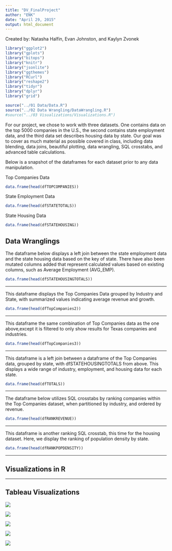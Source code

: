 ```yaml
---
title: "DV_FinalProject"
author: "ENK"
date: "April 29, 2015"
output: html_document
---
```

Created by: Natasha Halfin, Evan Johnston, and Kaylyn Zvonek 

```r
library("ggplot2")
library("gplots")
library("bitops")
library("knitr")
library("jsonlite")
library("ggthemes")
library("RCurl")
library("reshape2")
library("tidyr")
library("dplyr")
library("grid")

source("../01 Data/Data.R")
source("../02 Data Wrangling/DataWrangling.R")
#source("../03 Visualizations/Visualizations.R")
```


For our project, we chose to work with three datasets. One contains data on the top 5000 companies in the U.S., the second contains state employment data, and the third data set describes housing data by state. Our goal was to cover as much material as possible covered in class, including data blending, data joins, beautiful plotting, data wrangling, SQL crosstabs, and advanced table calculations.

Below is a snapshot of the dataframes for each dataset prior to any data manipulation.

Top Companies Data

```r
data.frame(head(dfTOPCOMPANIES))
```

State Employment Data
```r
data.frame(head(dfSTATETOTALS))
```

State Housing Data
```r
data.frame(head(dfSTATEHOUSING))
```


## Data Wranglings

The dataframe below displays a left join between the state employment data and the state housing data based on the key of state. There have also been mutated columns added that represent calculated values based on existing columns, such as Average Employment (AVG_EMP).
```r
data.frame(head(dfSTATEHOUSINGTOTALS))
```
**************
This dataframe displays the Top Companies Data grouped by Industry and State, with summarized values indicating average revenue and growth.
```r
data.frame(head(dfTopCompanies2))
```
**************

This dataframe the same combination of Top Companies data as the one above,except it is filtered to only show results for Texas companies and industries.
```r
data.frame(head(dfTopCompanies3))
```
**************

This dataframe is a left join between a dataframe of the Top Companies data, grouped by state, with dfSTATEHOUSINGTOTALS from above. This displays a wide range of industry, employment, and housing data for each state.
```r
data.frame(head(dfTOTALS))

```

****************
The dataframe below utilizes SQL crosstabs by ranking companies within the Top Companies dataset, when partitioned by industry, and ordered by revenue.
```r
data.frame(head(dfRANKREVENUE))
```
*************

This dataframe is another ranking SQL crosstab, this time for the housing dataset. Here, we display the ranking of population density by state.
```r
data.frame(head(dfRANKPOPDENSITY))
```
************
## Visualizations in R
***************
## Tableau Visualizations
![](./EmploymentPayState.png) 

![](./CityGrowthNth.png) 

![](./LandWaterHousing.png) 

![](./IndustryStateEarnings.png) 

![](./PopulationvsArea.jpg) 

